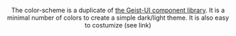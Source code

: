 
<Meta title="design/Colors" />

 
<Header text={'Colors'} imgSrc={'src/assets/HeaderDesign.png'}/>

The color-scheme is a duplicate of [the Geist-UI component library](https://www.geist-ui.dev/). It is a minimal number of colors to create a simple dark/light theme. It is also easy to costumize (see link)

<Spacer h={1} />

<ColorSection />
